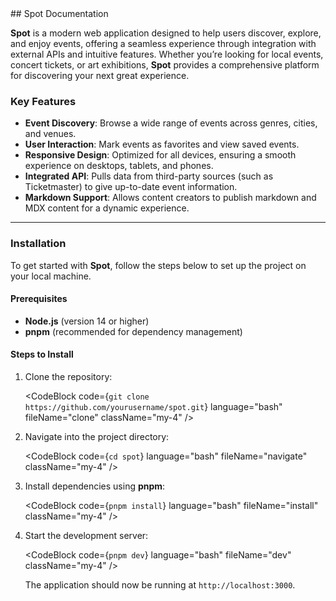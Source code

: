 
<div className='flex flex-col gap-4'>
## Spot Documentation

**Spot** is a modern web application designed to help users discover, explore, and enjoy events, offering a seamless experience through integration with external APIs and intuitive features. Whether you’re looking for local events, concert tickets, or art exhibitions, **Spot** provides a comprehensive platform for discovering your next great experience.

### Key Features

- **Event Discovery**: Browse a wide range of events across genres, cities, and venues.
- **User Interaction**: Mark events as favorites and view saved events.
- **Responsive Design**: Optimized for all devices, ensuring a smooth experience on desktops, tablets, and phones.
- **Integrated API**: Pulls data from third-party sources (such as Ticketmaster) to give up-to-date event information.
- **Markdown Support**: Allows content creators to publish markdown and MDX content for a dynamic experience.

---

### Installation

To get started with **Spot**, follow the steps below to set up the project on your local machine.

#### Prerequisites

- **Node.js** (version 14 or higher)
- **pnpm** (recommended for dependency management)

#### Steps to Install

1. Clone the repository:

   <CodeBlock
     code={`git clone https://github.com/yourusername/spot.git`}
     language="bash"
     fileName="clone"
     className="my-4"
   />

2. Navigate into the project directory:

   <CodeBlock
     code={`cd spot`}
     language="bash"
     fileName="navigate"
     className="my-4"
   />

3. Install dependencies using **pnpm**:

   <CodeBlock
     code={`pnpm install`}
     language="bash"
     fileName="install"
     className="my-4"
   />

4. Start the development server:

   <CodeBlock
     code={`pnpm dev`}
     language="bash"
     fileName="dev"
     className="my-4"
   />

   The application should now be running at `http://localhost:3000`.

</div>
